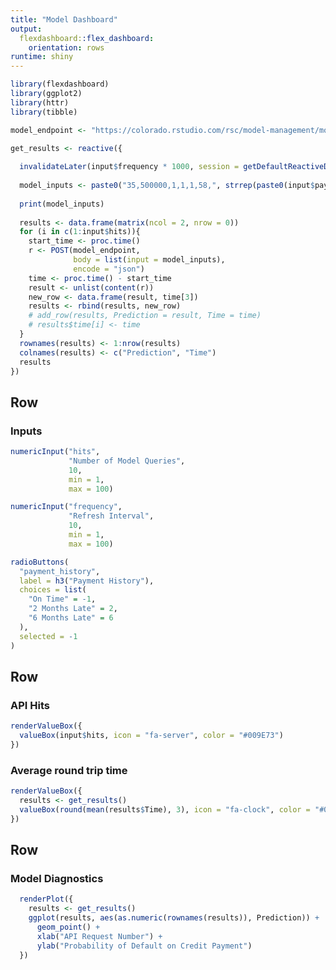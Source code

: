 ```yaml
---
title: "Model Dashboard"
output: 
  flexdashboard::flex_dashboard:
    orientation: rows
runtime: shiny
---
```


```r
library(flexdashboard)
library(ggplot2)
library(httr)
library(tibble)

model_endpoint <- "https://colorado.rstudio.com/rsc/model-management/model-router/predict"

get_results <- reactive({
  
  invalidateLater(input$frequency * 1000, session = getDefaultReactiveDomain())
  
  model_inputs <- paste0("35,500000,1,1,1,58,", strrep(paste0(input$payment_history, ","), 6), "13709,5006,31130,3180,0,5293,5006,31178,3180,0,5293,768")
  
  print(model_inputs)
  
  results <- data.frame(matrix(ncol = 2, nrow = 0))
  for (i in c(1:input$hits)){
    start_time <- proc.time()
    r <- POST(model_endpoint,
              body = list(input = model_inputs),
              encode = "json")
    time <- proc.time() - start_time
    result <- unlist(content(r))
    new_row <- data.frame(result, time[3])
    results <- rbind(results, new_row)
    # add_row(results, Prediction = result, Time = time)
    # results$time[i] <- time
  }
  rownames(results) <- 1:nrow(results)
  colnames(results) <- c("Prediction", "Time")
  results
})
```

Row
-------------------------------------

### Inputs

```r
numericInput("hits",
             "Number of Model Queries",
             10,
             min = 1,
             max = 100)

numericInput("frequency",
             "Refresh Interval",
             10,
             min = 1,
             max = 100)

radioButtons(
  "payment_history",
  label = h3("Payment History"),
  choices = list(
    "On Time" = -1,
    "2 Months Late" = 2,
    "6 Months Late" = 6
  ),
  selected = -1
)
```

Row
-------------------------------------

### API Hits

```r
renderValueBox({
  valueBox(input$hits, icon = "fa-server", color = "#009E73")
})
```

### Average round trip time

```r
renderValueBox({
  results <- get_results()
  valueBox(round(mean(results$Time), 3), icon = "fa-clock", color = "#009E73")
})
```

Row
-------------------------------------
    
### Model Diagnostics


```r
  renderPlot({
    results <- get_results()
    ggplot(results, aes(as.numeric(rownames(results)), Prediction)) +
      geom_point() +
      xlab("API Request Number") +
      ylab("Probability of Default on Credit Payment")
  })
```
